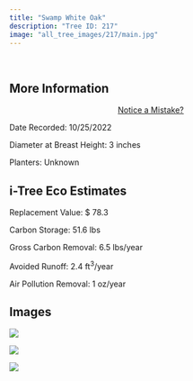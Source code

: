 ```yaml
---
title: "Swamp White Oak"
description: "Tree ID: 217"
image: "all_tree_images/217/main.jpg"
---
```


<br>

## **More Information**
::: column-margin
<center><a class="button" href="https://forms.gle/W6f5nwYxrM33hF4f7">Notice a Mistake?</a></center>
:::


Date Recorded:  10/25/2022

Diameter at Breast Height:  3  inches

Planters:  Unknown

## **i-Tree Eco Estimates**


 Replacement Value: $ 78.3

 Carbon Storage:  51.6  lbs

 Gross Carbon Removal:  6.5  lbs/year

 Avoided Runoff:  2.4  ft<sup>3</sup>/year

 Air Pollution Removal:  1  oz/year

## **Images**


 ![](all_tree_images/217/IMG_7156.jpg)

 ![](all_tree_images/217/IMG_7157.jpg)

 ![](all_tree_images/217/main.jpg)
